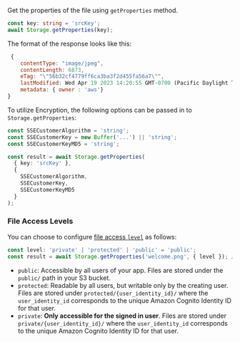 Get the properties of the file using `getProperties` method.

```typescript
const key: string = 'srcKey';
await Storage.getProperties(key);
```

The format of the response looks like this:

```js
 {
    contentType: "image/jpeg",
    contentLength: 6873,
    eTag: "\"56b32cf4779ff6ca3ba3f2d455fa56a7\"",
    lastModified: Wed Apr 19 2023 14:20:55 GMT-0700 (Pacific Daylight Time) {},
    metadata: { owner : 'aws'}
}

```

To utilize Encryption, the following options can be passed in to `Storage.getProperties`:

```typescript
const SSECustomerAlgorithm = 'string';
const SSECustomerKey = new Buffer('...') || 'string';
const SSECustomerKeyMD5 = 'string';

const result = await Storage.getProperties(
  { key: 'srcKey' },
  {
    SSECustomerAlgorithm,
    SSECustomerKey,
    SSECustomerKeyMD5
  }
);
```

### File Access Levels

You can choose to configure [file access `level`](https://docs.amplify.aws/lib/storage/configureaccess/q/platform/js) as follows:

```typescript
const level: 'private' | 'protected' | 'public' = 'public';
const result = await Storage.getProperties('welcome.png', { level }); // defaults to `public`
```

- `public`: Accessible by all users of your app. Files are stored under the `public/` path in your S3 bucket.
- `protected`: Readable by all users, but writable only by the creating user. Files are stored under `protected/{user_identity_id}/` where the `user_identity_id` corresponds to the unique Amazon Cognito Identity ID for that user.
- `private`: **Only accessible for the signed in user**. Files are stored under `private/{user_identity_id}/` where the `user_identity_id` corresponds to the unique Amazon Cognito Identity ID for that user.
